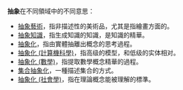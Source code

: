 '''抽象'''在不同領域中的不同意思：
* [[抽象藝術|抽象藝術]]，指非描述性的美術品，尤其是指繪畫方面的。
* [[抽象知識|抽象知識]]，指生成知識的知識，是知識的精華。
* [[抽象化|抽象化]]，指由實體抽離出概念的思考過程。
* [[抽象化_(計算機科學)|抽象化 (計算機科學)]]，指高级的模型，和低级的实体相对。
* [[抽象化_(數學)|抽象化 (數學)]]，指提取數學概念精華的過程。
* [[集合建構式符號|集合抽象化]]，一種描述集合的方式。
* [[抽象化_(社會學)|抽象化 (社會學)]]，指在理論概念能被理解的標準。
{{disambig|Cat=二字作品消歧义}}